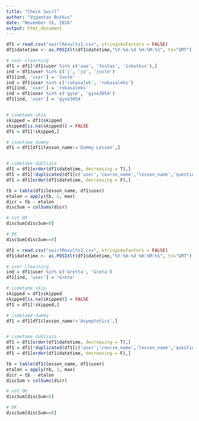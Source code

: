 ---
title: "Check Swirl"
author: "Vygantas Butkus"
date: "November 16, 2016"
output: html_document
---

```{r}
df1 = read.csv("swirlResults1.csv", stringsAsFactors = FALSE)
df1$datetime <- as.POSIXlt(df1$datetime,"%Y-%m-%d %H:%M:%S", tz="GMT")

# user clearning
df1 = df1[!df1$user %in% c('aaa', 'testas', '1vbutkus'),]
ind = df1$user %in% c('j', 'ju', 'juste')
df1[ind, 'user'] = 'Juste'
ind = df1$user %in% c('rokasalek', 'rokasaleks')
df1[ind, 'user'] = 'rokasaleks'
ind = df1$user %in% c('gyse', 'gyse3054')
df1[ind, 'user'] = 'gyse3054'


# ismetame skip
skipped = df1$skipped
skipped[is.na(skipped)] = FALSE
df1 = df1[!skipped,]

# ismetame dummy
df1 = df1[df1$lesson_name!='Dummy Lesson',]


# ismetame dubliaza
df1 = df1[order(df1$datetime, decreasing = T),]
df1 = df1[!duplicated(df1[c('user','course_name','lesson_name','question_number')]),]
df1 = df1[order(df1$datetime, decreasing = F),]

tb = table(df1$lesson_name, df1$user)
etalon = apply(tb, 1, max)
dicr = tb - etalon
discSum = colSums(dicr)

# not OK
discSum[discSum<0]

# OK
discSum[discSum==0]
```


```{r}
df1 = read.csv("swirlResults2.csv", stringsAsFactors = FALSE)
df1$datetime <- as.POSIXlt(df1$datetime,"%Y-%m-%d %H:%M:%S", tz="GMT")

# user clearning
ind = df1$user %in% c('Gretta', 'Greta')
df1[ind, 'user'] = 'Greta'

# ismetame skip
skipped = df1$skipped
skipped[is.na(skipped)] = FALSE
df1 = df1[!skipped,]

# ismetame dummy
df1 = df1[df1$lesson_name!='Asymptotics',]


# ismetame dubliaza
df1 = df1[order(df1$datetime, decreasing = T),]
df1 = df1[!duplicated(df1[c('user','course_name','lesson_name','question_number')]),]
df1 = df1[order(df1$datetime, decreasing = F),]

tb = table(df1$lesson_name, df1$user)
etalon = apply(tb, 1, max)
dicr = tb - etalon
discSum = colSums(dicr)

# not OK
discSum[discSum<0]

# OK
discSum[discSum==0]
```


